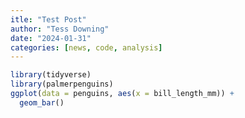 ```yaml
---
itle: "Test Post"
author: "Tess Downing"
date: "2024-01-31"
categories: [news, code, analysis]
---
```


```r
library(tidyverse)
library(palmerpenguins)
ggplot(data = penguins, aes(x = bill_length_mm)) +
  geom_bar()
```

